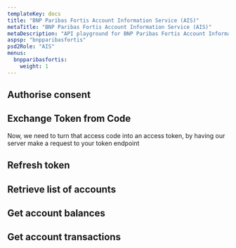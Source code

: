 ```yaml
---
templateKey: docs
title: "BNP Paribas Fortis Account Information Service (AIS)"
metaTitle: "BNP Paribas Fortis Account Information Service (AIS)"
metaDescription: "API playground for BNP Paribas Fortis Account Information Service (AIS)"
aspsp: "bnpparibasfortis"
psd2Role: "AIS"
menus:
  bnpparibasfortis: 
    weight: 1
---
```









  <step>

  ## Authorise consent

  <AuthoriseStep/>
  </step>
  <step>

  ## Exchange Token from Code

  <CreateToken/>
  Now, we need to turn that access code into an access token, by having our server make a request to your token endpoint
  </step>
  <step>

  ## Refresh token

  <RefreshToken/>
  </step>
  <step>

  ## Retrieve list of accounts

  <StepAccounts/>
  </step>
  <step>

  ## Get account balances

  <StepBalances/>
  </step>
  <step>

  ## Get account transactions

  <StepTransactions/>
  </step>

